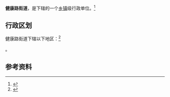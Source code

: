 {{中国乡级行政区
|景观照片文件名 = 
|景观照片描述 = 
|汉语拼音 = 
|其他语言 = 
|其他语言名称 = 
|旧称 = 
|地名出处 = 
|位置图文件名 = 
|位置图描述 = 
|自定义图片= 
|建置时间 = 
|政府驻地 = 
|毗邻 = 
|总面积 = 
|总人口 = 
|总人口年份 = 
|户籍人口 = 
|户籍人口年份 = 
|常住人口 = 
|常住人口年份 = 
|人口密度 = 
|GDP = 
|GDP年份 = 
|邮政编码 = 
|电话区号 = 511
|官方网站 = 
|网站名称 = 
|32/11/02/002/000}}

'''健康路街道'''，是{{PRC admin/fullname|32/11/02/002/000|3}}下辖的一个[[乡镇|乡镇]]级行政单位。<ref>{{PRC admin/ref sgc|{{PRC admin/parent|32/11/02/002/000}}}}</ref>

== 行政区划 ==

健康路街道下辖以下地区：<ref>{{PRC admin/ref sgc|32/11/02/002/000}}</ref>

{{PRC admin/children|32/11/02/002/000}}。

== 参考资料 ==

{{reflist}}

{{PRC admin/navcat|32/11/02/002/000}}
{{江苏行政区划小作品}}